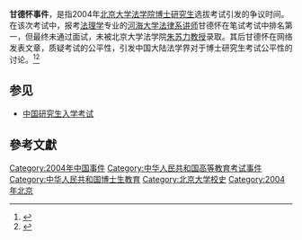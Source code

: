 '''甘德怀事件'''，是指2004年[[北京大学|北京大学]][[北京大学法学院|法学院]][[博士|博士]][[研究生|研究生]]选拔考试引发的争议时间。在该次考试中，报考[[法理学|法理学]]专业的[[河海大学|河海大学]][[法律系|法律系]][[讲师|讲师]]甘德怀在笔试考试中排名第一，但最终未通过面试，未被北京大学法学院[[朱苏力|朱苏力]][[教授|教授]]录取。其后甘德怀在网络发表文章，质疑考试的公平性，引发中国大陆法学界对于博士研究生考试公平性的讨论。<ref>{{Cite web |title=各方人士评说“甘德怀考博事件”是是非非 |url=http://edu.sina.com.cn/l/2004-08-13/79531.html |accessdate=2015-06-28 |author=中央电视台新闻频道 |date=2004-08-13 |publisher=新浪教育 |dead-url=no |archive-url=https://web.archive.org/web/20150630214820/http://edu.sina.com.cn/l/2004-08-13/79531.html |archive-date=2015-06-30}}</ref><ref>{{Cite web |title=朱苏力：问心无愧，导师权力还应该扩大 |url=http://edu.163.com/edu2004/editor_2004/kaoyan/040727/040727_148235.html |accessdate=2020-06-30 |author=新京报 |date=2004-07-27 |publisher=网易教育  |dead-url=no |archive-url=https://web.archive.org/web/20200630085646/http://edu.163.com/edu2004/editor_2004/kaoyan/040727/040727_148235.html |archive-date=2020-06-30}}</ref>

==参见==
*[[中国研究生入学考试|中国研究生入学考试]]
==參考文獻==
{{reflist}}

[[Category:2004年中国事件|Category:2004年中国事件]]
[[Category:中华人民共和国高等教育考试事件|Category:中华人民共和国高等教育考试事件]]
[[Category:中华人民共和国博士生教育|Category:中华人民共和国博士生教育]]
[[Category:北京大学校史|Category:北京大学校史]]
[[Category:2004年北京|Category:2004年北京]]